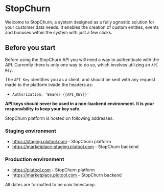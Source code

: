 # StopChurn

Welcome to StopChurn, a system designed as a fully agnostic solution for your customer data needs.
It enables the creation of custom entities, events and bonuses within the system with just a few clicks.

## Before you start

Before using the StopChurn API you will need a way to authenticate with the API. Currently there is only one way to do so, which involves utilizing an `API Key`.

The `API Key` identifies you as a client, and should be sent with any request made to the platform inside the headers as:

- `Authorization: 'Bearer {{API_KEY}}'`

**API keys should never be used in a non-backend environment. It is your responsibility to keep your key safe.**

StopChurn platform is hosted on following addresses.
### Staging environment
- https://staging.plutool.com - StopChurn platform
- https://marketplace-staging.plutool.com - StopChurn backend
### Production environment
- https://plutool.com - StopChurn platform
- https://marketplace.plutool.com - StopChurn backend

All dates are formatted to be unix timestamp.